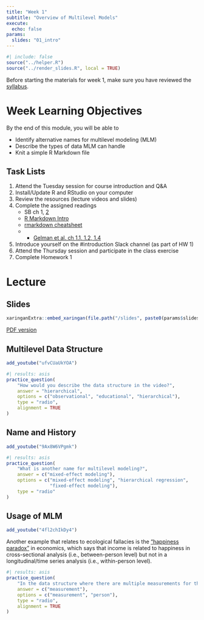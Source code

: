 ```yaml
---
title: "Week 1"
subtitle: "Overview of Multilevel Models"
execute:
  echo: false
params:
  slides: "01_intro"
---
```


```r
#| include: false
source("../helper.R")
source("../render_slides.R", local = TRUE)
```

Before starting the materials for week 1, make sure you have reviewed the [syllabus](/syllabus.qmd).

# Week Learning Objectives

By the end of this module, you will be able to

- Identify alternative names for multilevel modeling (MLM)
- Describe the types of data MLM can handle
- Knit a simple R Markdown file

## Task Lists

1. Attend the Tuesday session for course introduction and Q&A
2. Install/Update R and RStudio on your computer
3. Review the resources (lecture videos and slides)
4. Complete the assigned readings
    * SB ch 1, [2][3]
    * [R Markdown Intro][1]
    * [rmarkdown cheatsheet][2]
    * - [Gelman et al. ch 1.1, 1.2, 1.4][4]
5. Introduce yourself on the #introduction Slack channel (as part of HW 1)
6. Attend the Thursday session and participate in the class exercise
7. Complete Homework 1

[1]: https://rmarkdown.rstudio.com/lesson-1.html
[2]: https://raw.githubusercontent.com/rstudio/cheatsheets/main/rmarkdown.pdf
[3]: https://us.sagepub.com/sites/default/files/upm-assets/44075_book_item_44075.pdf
[4]: https://statmodeling.stat.columbia.edu/wp-content/uploads/2020/07/raos_overview.pdf

# Lecture

## Slides

```r
xaringanExtra::embed_xaringan(file.path("/slides", paste0(params$slides, ".html")))
```

[PDF version](`r file.path("/slides", paste0(params$slides, ".pdf"))`){target="_blank"}

::: {.panel-tabset}

## Multilevel Data Structure

```r
add_youtube("ufvCUaUkYOA")
```

```r
#| results: asis
practice_question(
    "How would you describe the data structure in the video?",
    answer = "hierarchical",
    options = c("observational", "educational", "hierarchical"),
    type = "radio",
    alignment = TRUE
)
```

## Name and History

```r
add_youtube("9Ax8W6VPgmk")
```

```r
#| results: asis
practice_question(
    "What is another name for multilevel modeling?",
    answer = c("mixed-effect modeling"),
    options = c("mixed-effect modeling", "hierarchical regression",
                "fixed-effect modeling"),
    type = "radio"
)
```

## Usage of MLM

```r
add_youtube("4fl2chIkDy4")
```

::: {.callout-tip appearance="simple"}

Another example that relates to ecological fallacies is the ["happiness paradox"](https://www.pnas.org/doi/10.1073/pnas.1015962107) in economics, which says that income is related to happiness in cross-sectional analysis (i.e., between-person level) but not in a longitudinal/time series analysis (i.e., within-person level).

:::

```r
#| results: asis
practice_question(
    "In the data structure where there are multiple measurements for the same person, which level is level 1?",
    answer = c("measurement"),
    options = c("measurement", "person"),
    type = "radio",
    alignment = TRUE
)
```

:::